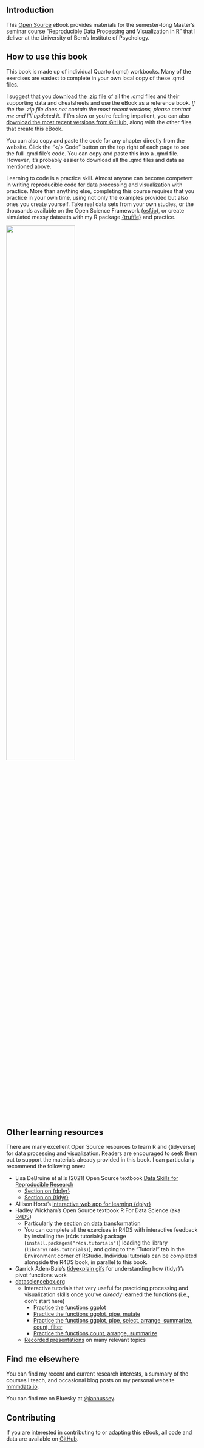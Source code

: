 ## Introduction {.unnumbered}

This [Open Source](chapters/license.qmd) eBook provides materials for the semester-long Master's seminar course "Reproducible Data Processing and Visualization in R" that I deliver at the University of Bern's Institute of Psychology.

## How to use this book

This book is made up of individual Quarto (.qmd) workbooks. Many of the exercises are easiest to complete in your own local copy of these .qmd files.

I suggest that you [download the .zip file](https://raw.githubusercontent.com/ianhussey/reproducible-data-processing-and-visualization-in-r/main/reproducible-data-processing-and-visualization-in-r.zip) of all the .qmd files and their supporting data and cheatsheets and use the eBook as a reference book. *If the the .zip file does not contain the most recent versions, please contact me and I'll updated it.* If I'm slow or you're feeling impatient, you can also [download the most recent versions from GitHub](https://github.com/ianhussey/reproducible-data-processing-and-visualization-in-r), along with the other files that create this eBook.

You can also copy and paste the code for any chapter directly from the website. Click the "\</\> Code" button on the top right of each page to see the full .qmd file's code. You can copy and paste this into a .qmd file. However, it's probably easier to download all the .qmd files and data as mentioned above.

Learning to code is a practice skill. Almost anyone can become competent in writing reproducible code for data processing and visualization with practice. More than anything else, completing this course requires that you practice in your own time, using not only the examples provided but also ones you create yourself. Take real data sets from your own studies, or the thousands available on the Open Science Framework ([osf.io](https://osf.io)), or create simulated messy datasets with my R package [{truffle}](https://github.com/ianhusssey/truffle) and practice.

![](images/practice.png){.center width="60%"}

## Other learning resources

There are many excellent Open Source resources to learn R and {tidyverse} for data processing and visualization. Readers are encouraged to seek them out to support the materials already provided in this book. I can particularly recommend the following ones:

-   Lisa DeBruine et al.'s (2021) Open Source textbook [Data Skills for Reproducible Research](https://psyteachr.github.io/reprores-v3/)
    -   [Section on {dplyr}](https://psyteachr.github.io/reprores-v3/dplyr.html)
    -   [Section on {tidyr}](https://psyteachr.github.io/reprores-v3/tidyr.html)
-   Allison Horst's [interactive web app for learning {dplyr}](https://allisonhorst.shinyapps.io/dplyr-learnr/#section-welcome)
-   Hadley Wickham's Open Source textbook R For Data Science (aka [R4DS](https://r4ds.hadley.nz/))
    -   Particularly the [section on data transformation](https://r4ds.hadley.nz/data-transform)
    -   You can complete all the exercises in R4DS with interactive feedback by installing the {r4ds.tutorials} package (`install.packages("r4ds.tutorials")`) loading the library (`library(r4ds.tutorials)`), and going to the "Tutorial" tab in the Environment corner of RStudio. Individual tutorials can be completed alongside the R4DS book, in parallel to this book.
-   Garrick Aden-Buie's [tidyexplain gifs](https://github.com/gadenbuie/tidyexplain) for understanding how {tidyr}'s pivot functions work
-   [datasciencebox.org](https://datasciencebox.org)
    -   Interactive tutorials that very useful for practicing processing and visualization skills once you've *already* learned the functions (i.e., don't start here)
        -   [Practice the functions ggplot](https://minecr.shinyapps.io/dsbox-01-edibnb)
        -   [Practice the functions ggplot, pipe, mutate](https://minecr.shinyapps.io/dsbox-02-accidents)
        -   [Practice the functions ggplot, pipe, select, arrange, summarize, count, filter](https://minecr.shinyapps.io/dsbox-03-collegemajors)
        -   [Practice the functions count, arrange, summarize](https://minecr.shinyapps.io/dsbox-04-legosales)
    -   [Recorded presentations](https://datasciencebox.org/02-exploring-data) on many relevant topics

## Find me elsewhere

You can find my recent and current research interests, a summary of the courses I teach, and occasional blog posts on my personal website [mmmdata.io](https://mmmdata.io).

You can find me on Bluesky at [\@ianhussey](https://bsky.app/profile/ianhussey.mmmdata.io).

## Contributing

If you are interested in contributing to or adapting this eBook, all code and data are available on [GitHub](https://github.com/ianhussey/reproducible-data-processing-and-visualization-in-r).

